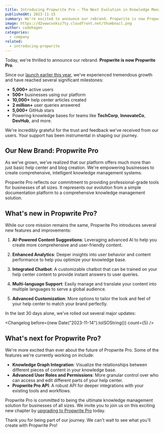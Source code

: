 ```yaml
---
title: Introducing Propwrite Pro – The Next Evolution in Knowledge Management
publishedAt: 2023-11-15
summary: We're excited to announce our rebrand. Propwrite is now Propwrite Pro, with enhanced features and a renewed commitment to empowering businesses.
image: https://d2vwwcvoksz7ty.cloudfront.net/thumbnail.png
author: codehagen
categories:
  - company
related:
  - introducing-propwrite
---
```


Today, we're thrilled to announce our rebrand. **Propwrite is now Propwrite Pro**.

Since our [launch earlier this year](introducing-propwrite), we've experienced tremendous growth and have reached several significant milestones:

- **5,000+** active users
- **500+** businesses using our platform
- **10,000+** help center articles created
- **2 million+** user queries answered
- **5,000+** GitHub stars
- Powering knowledge bases for teams like **TechCorp**, **InnovateCo**, **DevHub**, and more.

We're incredibly grateful for the trust and feedback we've received from our users. Your support has been instrumental in shaping our journey.

## Our New Brand: Propwrite Pro

As we've grown, we've realized that our platform offers much more than just basic help center and blog creation. We're empowering businesses to create comprehensive, intelligent knowledge management systems.

Propwrite Pro reflects our commitment to providing professional-grade tools for businesses of all sizes. It represents our evolution from a simple documentation platform to a comprehensive knowledge management solution.

## What's new in Propwrite Pro?

While our core mission remains the same, Propwrite Pro introduces several new features and improvements:

1. **AI-Powered Content Suggestions**: Leveraging advanced AI to help you create more comprehensive and user-friendly content.

2. **Enhanced Analytics**: Deeper insights into user behavior and content performance to help you optimize your knowledge base.

3. **Integrated Chatbot**: A customizable chatbot that can be trained on your help center content to provide instant answers to user queries.

4. **Multi-language Support**: Easily manage and translate your content into multiple languages to serve a global audience.

5. **Advanced Customization**: More options to tailor the look and feel of your help center to match your brand perfectly.

In the last 30 days alone, we've rolled out several major updates:

<Changelog before={new Date("2023-11-14").toISOString()} count={5} />

## What's next for Propwrite Pro?

We're more excited than ever about the future of Propwrite Pro. Some of the features we're currently working on include:

- **Knowledge Graph Integration**: Visualize the relationships between different pieces of content in your knowledge base.
- **Advanced User Roles and Permissions**: More granular control over who can access and edit different parts of your help center.
- **Propwrite Pro API**: A robust API for deeper integrations with your existing tools and workflows.

Propwrite Pro is committed to being the ultimate knowledge management solution for businesses of all sizes. We invite you to join us on this exciting new chapter by [upgrading to Propwrite Pro](https://app.propwrite.com/upgrade) today.

Thank you for being part of our journey. We can't wait to see what you'll create with Propwrite Pro!
